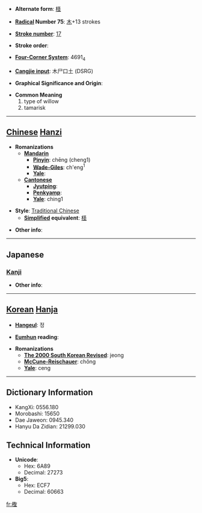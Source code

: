 * '''Alternate form''': [[柽]]

* '''[[Wiktionary:Chinese radical index| Radical]] Number 75''': [[Wiktionary:Chinese radical index 木|木]]+13 strokes

* '''[[Wiktionary:Chinese total strokes index|Stroke number]]''': [[Wiktionary:Chinese total strokes index 17|17]]

* '''Stroke order''': 

* '''[[Wiktionary:Chinese four corner index|Four-Corner System]]''': 4691<sub>4</sub>

* '''[[Wiktionary:Chinese Cangjie index|Cangjie input]]''': 木尸口土 (DSRG)

* '''Graphical Significance and Origin''': 

* '''Common Meaning'''
*#type of willow
*# tamarisk


----

== [[Chinese]] [[Hanzi]] ==

* '''Romanizations'''
** '''[[Mandarin]]'''
*** '''[[Pinyin]]''': chēng (cheng1)
*** '''[[Wade-Giles]]''': ch'eng<sup>1</sup>
*** '''[[Yale]]''': 
** '''[[Cantonese]]'''
*** '''[[Jyutping]]''':
*** '''[[Penkyamp]]''': 
*** '''[[Yale]]''': ching1

* '''Style''': [[Traditional Chinese]] 
** '''[[Simplified Chinese|Simplified]] equivalent''': [[柽]]

* '''Other info''': 

----

==Japanese==
===[[Kanji]]===
{{kanji|on readings=[[てい]] (tei), [[ちょう]] (chō)|kun readings=[[かわらやなぎ]] (kawarayanagi)}}

* '''Other info''':  

----

== [[Korean]] [[Hanja]] ==

* '''[[Hangeul]]''': 정

* '''[[Eumhun]] reading''': 

* '''Romanizations'''
** '''[[The 2000 South Korean Revised Romanization|The 2000 South Korean Revised]]''': jeong
** '''[[McCune-Reischauer]]''': chŏng
** '''[[Yale]]''': ceng

----

== Dictionary Information ==

* KangXi: 0556.180
* Morobashi: 15650
* Dae Jaweon: 0945.340
* Hanyu Da Zidian: 21299.030

== Technical Information ==

* '''Unicode''':
** Hex: 6A89
** Decimal: 27273
* '''Big5''':
** Hex: ECF7
** Decimal: 60663

[[fr:檉]]
